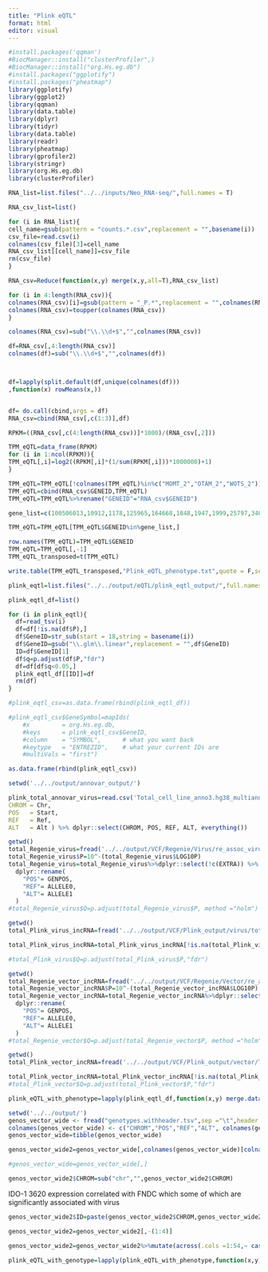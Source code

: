 ```yaml
---
title: "Plink eQTL"
format: html
editor: visual
---
```


```r
#install.packages('qqman')
#BiocManager::install("clusterProfiler",)
#BiocManager::install("org.Hs.eg.db")
#install.packages("ggplotify")
#install.packages("pheatmap")
library(ggplotify)
library(ggplot2)
library(qqman)
library(data.table)
library(dplyr)
library(tidyr)
library(data.table)
library(readr)
library(pheatmap)
library(gprofiler2)
library(stringr)
library(org.Hs.eg.db)
library(clusterProfiler)


```

```r
RNA_list=list.files("../../inputs/Neo_RNA-seq/",full.names = T)

RNA_csv_list=list()

for (i in RNA_list){
cell_name=gsub(pattern = "counts.*.csv",replacement = "",basename(i))
csv_file=read.csv(i)
colnames(csv_file)[3]=cell_name
RNA_csv_list[[cell_name]]=csv_file
rm(csv_file)
}

RNA_csv=Reduce(function(x,y) merge(x,y,all=T),RNA_csv_list)

for (i in 4:length(RNA_csv)){
colnames(RNA_csv)[i]=gsub(pattern = "_P.*",replacement = "",colnames(RNA_csv)[i])
colnames(RNA_csv)=toupper(colnames(RNA_csv))
}

colnames(RNA_csv)=sub("\\.\\d+$","",colnames(RNA_csv))

```

```r
df=RNA_csv[,4:length(RNA_csv)]
colnames(df)=sub("\\.\\d+$","",colnames(df))



df=lapply(split.default(df,unique(colnames(df)))
,function(x) rowMeans(x,))


df= do.call(cbind,args = df)
RNA_csv=cbind(RNA_csv[,c(1:3)],df)
```

```r
RPKM=((RNA_csv[,c(4:length(RNA_csv))]*1000)/(RNA_csv[,2]))

TPM_eQTL=data_frame(RPKM)
for (i in 1:ncol(RPKM)){
TPM_eQTL[,i]=log2((RPKM[,i]*(1/sum(RPKM[,i]))*1000000)+1)
}

TPM_eQTL=TPM_eQTL[!colnames(TPM_eQTL)%in%c("MOMT_2","OTAM_2","WOTS_2")]
TPM_eQTL=cbind(RNA_csv$GENEID,TPM_eQTL)
TPM_eQTL=TPM_eQTL%>%rename("GENEID"="RNA_csv$GENEID")
```

```r
gene_list=c(100506013,10912,1178,125965,164668,1848,1947,1999,25797,3400,401491,8224,8511,89932,100507428,101927230,1271,1277,220323,221044,221833,2296,2637,27287,283731,3166,3620,375567,407028,442895,442896,4838,5015,50805,5154,57597,57611,58473,6374,64284,6899,7139,7409,81621,8324,8433,84629,8490,8870,91461,93010)

```

```r
TPM_eQTL=TPM_eQTL[TPM_eQTL$GENEID%in%gene_list,]
```

```r
row.names(TPM_eQTL)=TPM_eQTL$GENEID
TPM_eQTL=TPM_eQTL[,-1]
TPM_eQTL_transposed=t(TPM_eQTL)
```

```r
write.table(TPM_eQTL_transposed,"Plink_eQTL_phenotype.txt",quote = F,sep = "\t",row.names = T,col.names = T)
```

```r
plink_eqtl=list.files("../../output/eQTL/plink_eqtl_output/",full.names = T)

plink_eqtl_df=list()

for (i in plink_eqtl){
  df=read_tsv(i)
  df=df[!is.na(df$P),]
  df$GeneID=str_sub(start = 18,string = basename(i))
  df$GeneID=gsub("\\.glm\\.linear",replacement = "",df$GeneID)
  ID=df$GeneID[1]
  df$q=p.adjust(df$P,"fdr")
  df=df[df$q<0.05,]
  plink_eqtl_df[[ID]]=df
  rm(df)
}

#plink_eqtl_csv=as.data.frame(rbind(plink_eqtl_df))

#plink_eqtl_csv$GeneSymbol=mapIds(
    #x         = org.Hs.eg.db,
    #keys      = plink_eqtl_csv$GeneID,
    #column    = "SYMBOL",      # what you want back
    #keytype   = "ENTREZID",    # what your current IDs are
    #multiVals = "first")
```

```r
as.data.frame(rbind(plink_eqtl_csv))
```

```r
setwd('../../output/annovar_output/')

plink_total_annovar_virus=read.csv('Total_cell_line_anno3.hg38_multianno.csv') %>%  dplyr::rename(
CHROM = Chr,
POS   = Start,
REF   = Ref,
ALT   = Alt ) %>% dplyr::select(CHROM, POS, REF, ALT, everything())


```

```r
getwd() 
total_Regenie_virus=fread('../../output/VCF/Regenie/Virus/re_assoc_virus_PHENO.regenie')
total_Regenie_virus$P=10^-(total_Regenie_virus$LOG10P)
total_Regenie_virus=total_Regenie_virus%>%dplyr::select(!c(EXTRA)) %>%
  dplyr::rename(
    "POS"= GENPOS,
    "REF"= ALLELE0,
    "ALT"= ALLELE1
  )
#total_Regenie_virus$Q=p.adjust(total_Regenie_virus$P, method ="holm")
```

```r
getwd()
total_Plink_virus_incRNA=fread('../../output/VCF/Plink_output/virus/total_cell_line/filtered_total_virus_assoc_results.PC1.glm.linear')

total_Plink_virus_incRNA=total_Plink_virus_incRNA[!is.na(total_Plink_virus_incRNA$P),]

#total_Plink_virus$Q=p.adjust(total_Plink_virus$P,"fdr")

```

```r
getwd() 
total_Regenie_vector_incRNA=fread('../../output/VCF/Regenie/Vector/re_assoc_vector_PHENO.regenie')
total_Regenie_vector_incRNA$P=10^-(total_Regenie_vector_incRNA$LOG10P)
total_Regenie_vector_incRNA=total_Regenie_vector_incRNA%>%dplyr::select(!c(EXTRA)) %>%
  dplyr::rename(
    "POS"= GENPOS,
    "REF"= ALLELE0,
    "ALT"= ALLELE1
  )
#total_Regenie_vector$Q=p.adjust(total_Regenie_vector$P, method ="holm")
```

```r
getwd()
total_Plink_vector_incRNA=fread('../../output/VCF/Plink_output/vector/Total_cell_line/filtered_total_vector_assoc_results.PC1.glm.linear')

total_Plink_vector_incRNA=total_Plink_vector_incRNA[!is.na(total_Plink_vector_incRNA$P),]
#total_Plink_vector$Q=p.adjust(total_Plink_vector$P,"fdr")

```

```r
plink_eQTL_with_phenotype=lapply(plink_eqtl_df,function(x,y) merge.data.frame(x,total_Regenie_vector_incRNA,by.x = "ID",by.y ="ID"))
```

```r
setwd('../../output/')
genos_vector_wide <- fread("genotypes.withheader.tsv",sep ="\t",header = T )
colnames(genos_vector_wide) <- c("CHROM","POS","REF","ALT", colnames(genos_vector_wide)[5:ncol(genos_vector_wide)])
genos_vector_wide=tibble(genos_vector_wide)
```

```r

genos_vector_wide2=genos_vector_wide[,colnames(genos_vector_wide)[colnames(genos_vector_wide)%in%c(colnames(TPM_eQTL),"CHROM","POS","REF","ALT")]]

#genos_vector_wide=genos_vector_wide[,]
```

```r
genos_vector_wide2$CHROM=sub("chr","",genos_vector_wide2$CHROM)


```

IDO-1 3620 expression correlated with FNDC which some of which are significantly associated with virus

```r
genos_vector_wide2$ID=paste(genos_vector_wide2$CHROM,genos_vector_wide2$POS,genos_vector_wide2$REF,genos_vector_wide2$ALT,sep = ":")
```

```r
genos_vector_wide2=genos_vector_wide2[,-(1:4)]
```

```r
genos_vector_wide2=genos_vector_wide2%>%mutate(across(.cols =1:54,~ case_when(.=="1/1"~2,.=="0/1"~1,.=="0/0"~0,.default = 0)))


```

```r
plink_eQTL_with_genotype=lapply(plink_eQTL_with_phenotype,function(x,y) merge.data.frame(x,genos_vector_wide2,by.x = "ID",by.y ="ID"))
```

```r

```
